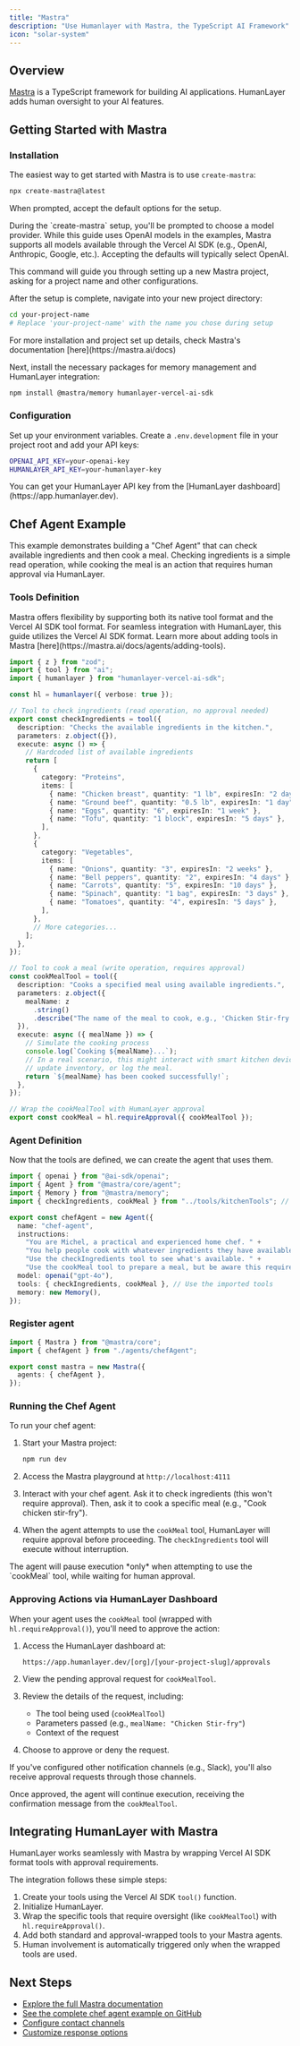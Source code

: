 ```yaml
---
title: "Mastra"
description: "Use Humanlayer with Mastra, the TypeScript AI Framework"
icon: "solar-system"
---
```


## Overview

[Mastra](https://mastra.ai) is a TypeScript framework for building AI applications. HumanLayer adds human oversight to your AI features.

## Getting Started with Mastra

### Installation

The easiest way to get started with Mastra is to use `create-mastra`:

```bash
npx create-mastra@latest
```

When prompted, accept the default options for the setup.

<Tip>
  During the `create-mastra` setup, you'll be prompted to choose a model
  provider. While this guide uses OpenAI models in the examples, Mastra supports
  all models available through the Vercel AI SDK (e.g., OpenAI, Anthropic,
  Google, etc.). Accepting the defaults will typically select OpenAI.
</Tip>

This command will guide you through setting up a new Mastra project, asking for a project name and other configurations.

After the setup is complete, navigate into your new project directory:

```bash
cd your-project-name
# Replace 'your-project-name' with the name you chose during setup
```

<Tip>
  For more installation and project set up details, check Mastra's documentation
  [here](https://mastra.ai/docs)
</Tip>

Next, install the necessary packages for memory management and HumanLayer integration:

```bash
npm install @mastra/memory humanlayer-vercel-ai-sdk
```

### Configuration

Set up your environment variables. Create a `.env.development` file in your project root and add your API keys:

```bash .env.development
OPENAI_API_KEY=your-openai-key
HUMANLAYER_API_KEY=your-humanlayer-key
```

<Tip>
  You can get your HumanLayer API key from the [HumanLayer
  dashboard](https://app.humanlayer.dev).
</Tip>

## Chef Agent Example

This example demonstrates building a "Chef Agent" that can check available ingredients and then cook a meal. Checking ingredients is a simple read operation, while cooking the meal is an action that requires human approval via HumanLayer.

### Tools Definition

<Tip>
  Mastra offers flexibility by supporting both its native tool format and the
  Vercel AI SDK tool format. For seamless integration with HumanLayer, this
  guide utilizes the Vercel AI SDK format. Learn more about adding tools in
  Mastra [here](https://mastra.ai/docs/agents/adding-tools).
</Tip>

```typescript src/mastra/tools/kitchenTools.ts
import { z } from "zod";
import { tool } from "ai";
import { humanlayer } from "humanlayer-vercel-ai-sdk";

const hl = humanlayer({ verbose: true });

// Tool to check ingredients (read operation, no approval needed)
export const checkIngredients = tool({
  description: "Checks the available ingredients in the kitchen.",
  parameters: z.object({}),
  execute: async () => {
    // Hardcoded list of available ingredients
    return [
      {
        category: "Proteins",
        items: [
          { name: "Chicken breast", quantity: "1 lb", expiresIn: "2 days" },
          { name: "Ground beef", quantity: "0.5 lb", expiresIn: "1 day" },
          { name: "Eggs", quantity: "6", expiresIn: "1 week" },
          { name: "Tofu", quantity: "1 block", expiresIn: "5 days" },
        ],
      },
      {
        category: "Vegetables",
        items: [
          { name: "Onions", quantity: "3", expiresIn: "2 weeks" },
          { name: "Bell peppers", quantity: "2", expiresIn: "4 days" },
          { name: "Carrots", quantity: "5", expiresIn: "10 days" },
          { name: "Spinach", quantity: "1 bag", expiresIn: "3 days" },
          { name: "Tomatoes", quantity: "4", expiresIn: "5 days" },
        ],
      },
      // More categories...
    ];
  },
});

// Tool to cook a meal (write operation, requires approval)
const cookMealTool = tool({
  description: "Cooks a specified meal using available ingredients.",
  parameters: z.object({
    mealName: z
      .string()
      .describe("The name of the meal to cook, e.g., 'Chicken Stir-fry'"),
  }),
  execute: async ({ mealName }) => {
    // Simulate the cooking process
    console.log(`Cooking ${mealName}...`);
    // In a real scenario, this might interact with smart kitchen devices,
    // update inventory, or log the meal.
    return `${mealName} has been cooked successfully!`;
  },
});

// Wrap the cookMealTool with HumanLayer approval
export const cookMeal = hl.requireApproval({ cookMealTool });
```

### Agent Definition

Now that the tools are defined, we can create the agent that uses them.

```typescript src/mastra/agents/chefAgent.ts
import { openai } from "@ai-sdk/openai";
import { Agent } from "@mastra/core/agent";
import { Memory } from "@mastra/memory";
import { checkIngredients, cookMeal } from "../tools/kitchenTools"; // Import the tools

export const chefAgent = new Agent({
  name: "chef-agent",
  instructions:
    "You are Michel, a practical and experienced home chef. " +
    "You help people cook with whatever ingredients they have available. " +
    "Use the checkIngredients tool to see what's available. " +
    "Use the cookMeal tool to prepare a meal, but be aware this requires approval.",
  model: openai("gpt-4o"),
  tools: { checkIngredients, cookMeal }, // Use the imported tools
  memory: new Memory(),
});
```

### Register agent

```typescript src/mastra/index.ts
import { Mastra } from "@mastra/core";
import { chefAgent } from "./agents/chefAgent";

export const mastra = new Mastra({
  agents: { chefAgent },
});
```

### Running the Chef Agent

To run your chef agent:

1. Start your Mastra project:

   ```bash
   npm run dev
   ```

2. Access the Mastra playground at `http://localhost:4111`

3. Interact with your chef agent. Ask it to check ingredients (this won't require approval). Then, ask it to cook a specific meal (e.g., "Cook chicken stir-fry").

4. When the agent attempts to use the `cookMeal` tool, HumanLayer will require approval before proceeding. The `checkIngredients` tool will execute without interruption.

<Warning>
  The agent will pause execution *only* when attempting to use the `cookMeal`
  tool, while waiting for human approval.
</Warning>

### Approving Actions via HumanLayer Dashboard

When your agent uses the `cookMeal` tool (wrapped with `hl.requireApproval()`), you'll need to approve the action:

1. Access the HumanLayer dashboard at:

   ```
   https://app.humanlayer.dev/[org]/[your-project-slug]/approvals
   ```

2. View the pending approval request for `cookMealTool`.

3. Review the details of the request, including:

   - The tool being used (`cookMealTool`)
   - Parameters passed (e.g., `mealName: "Chicken Stir-fry"`)
   - Context of the request

4. Choose to approve or deny the request.

<Info>
  If you've configured other notification channels (e.g., Slack), you'll also
  receive approval requests through those channels.
</Info>

Once approved, the agent will continue execution, receiving the confirmation message from the `cookMealTool`.

## Integrating HumanLayer with Mastra

<Check>
  HumanLayer works seamlessly with Mastra by wrapping Vercel AI SDK format tools
  with approval requirements.
</Check>

The integration follows these simple steps:

1. Create your tools using the Vercel AI SDK `tool()` function.
2. Initialize HumanLayer.
3. Wrap the specific tools that require oversight (like `cookMealTool`) with `hl.requireApproval()`.
4. Add both standard and approval-wrapped tools to your Mastra agents.
5. Human involvement is automatically triggered only when the wrapped tools are used.

## Next Steps

- [Explore the full Mastra documentation](https://mastra.ai/docs)
- [See the complete chef agent example on GitHub](https://github.com/akuya-ekorot/humanlayer-mastra)
- [Configure contact channels](/channels/introduction)
- [Customize response options](/core/customize-response-options)
